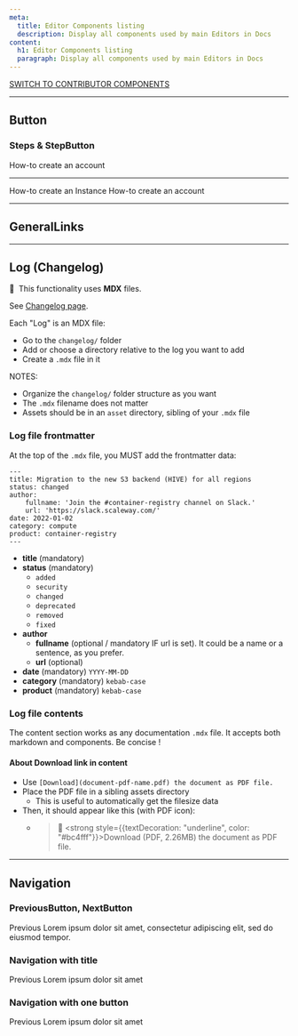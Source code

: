 ```yaml
---
meta:
  title: Editor Components listing
  description: Display all components used by main Editors in Docs
content:
  h1: Editor Components listing
  paragraph: Display all components used by main Editors in Docs
---
```


[SWITCH TO CONTRIBUTOR COMPONENTS](/components)

---

## Button

### Steps & StepButton

<Steps>
  <StepButton to="/">How-to create an account</StepButton>
</Steps>

---

<Steps>
  <StepButton to="/">How-to create an Instance</StepButton>
  <StepButton to="/">How-to create an account</StepButton>
</Steps>

---

## GeneralLinks

<GeneralLinks title="General links">
  <GeneralLinksItem
    icon="community"
    title="Slack Community"
    href="https://www.scaleway-community.slack"
  />
  <GeneralLinksItem
    icon="status"
    title="Service Status"
    href="https://status.scaleway.com/"
  />
  <GeneralLinksItem
    icon="ideas"
    title="Scaleway Ideas"
    href="https://ideas.scaleway.com/"
  />
  <GeneralLinksItem
    icon="abuse"
    title="Report Abuse"
    href="https://www.scaleway.com/"
  />
  <GeneralLinksItem
    icon="assistance"
    title="Technical Assistance"
    href="https://www.scaleway.com/"
  />
</GeneralLinks>

---


## Log (Changelog)

🧩 &nbsp;This functionality uses **MDX** files.

See [Changelog page](https://www.scaleway.com/en/docs/changelog/).

Each "Log" is an MDX file:

- Go to the `changelog/` folder
- Add or choose a directory relative to the log you want to add
- Create a `.mdx` file in it 

NOTES: 
- Organize the `changelog/` folder structure as you want
- The `.mdx` filename does not matter 
- Assets should be in an `asset` directory, sibling of your `.mdx` file

### Log file frontmatter

At the top of the `.mdx` file, you MUST add the frontmatter data:

```
---
title: Migration to the new S3 backend (HIVE) for all regions
status: changed
author:
    fullname: 'Join the #container-registry channel on Slack.'
    url: 'https://slack.scaleway.com/'
date: 2022-01-02
category: compute
product: container-registry
---
```

- **title** (mandatory)
- **status** (mandatory)
    - `added`
    - `security`
    - `changed`
    - `deprecated`
    - `removed`
    - `fixed`
- **author**
    - **fullname** (optional / mandatory IF url is set). It could be a name or a sentence, as you prefer.
    - **url** (optional)
- **date** (mandatory) `YYYY-MM-DD`
- **category** (mandatory) `kebab-case`
- **product** (mandatory) `kebab-case`

### Log file contents

The content section works as any documentation `.mdx` file. It accepts both markdown and components. Be concise !

#### About Download link in content

- Use `[Download](document-pdf-name.pdf) the document as PDF file.`
- Place the PDF file in a sibling assets directory
    - This is useful to automatically get the filesize data
- Then, it should appear like this (with PDF icon):
    - > 📄 <strong style={{textDecoration: "underline", color: "#bc4fff"}}>Download (PDF, 2.26MB)</strong> the document as PDF file.

---

## Navigation

### PreviousButton, NextButton


<Navigation>
  <PreviousButton to="/">Previous</PreviousButton>
  <NextButton to="/">
    Lorem ipsum dolor sit amet, consectetur adipiscing elit, sed do eiusmod
    tempor.
  </NextButton>
</Navigation>

### Navigation with title


<Navigation title="See Also">
  <PreviousButton to="/">Previous</PreviousButton>
  <NextButton to="/">Lorem ipsum dolor sit amet</NextButton>
</Navigation>

### Navigation with one button


<Navigation title="See Also">
  <PreviousButton to="/">Previous</PreviousButton>
</Navigation>


<Navigation title="See Also">
  <NextButton to="/">Lorem ipsum dolor sit amet</NextButton>
</Navigation>
